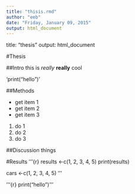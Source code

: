 ```yaml
---
title: "thisis.rmd"
author: "eeb"
date: "Friday, January 09, 2015"
output: html_document
---
```


title: "thesis"
output: html_document

#Thesis

##Intro
this is *really* **really** cool

'print("hello")'


##Methods

- get item 1
- get item 2
- get item 3

1. do 1
2. do 2
3. do 3

##Discussion
things

#Results
'''{r}
results <-c(1, 2, 3, 4, 5)
print(results)

cars <-c(1, 2, 3, 4, 5)
'''

'''{r}
print("hello")
'''
